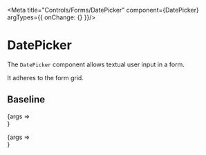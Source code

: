 
<Meta title="Controls/Forms/DatePicker" component={DatePicker} argTypes={{ onChange: {} }}/>

# DatePicker

The `DatePicker` component allows textual user input in a form.

It adheres to the form grid.

## Baseline

<Canvas>
	<Story name="Baseline" args={{
		label: 'Birthdate',
		gridSpan: 10,
	}}>
		{args => <Form>
			<DatePicker range={false} {...args}/>
		</Form>}
	</Story>
	<Story name="Range" args={{
		startLabel: 'Arrival',
		endLabel: 'Departure',
		gridSpan: 10,
	}}>
		{args => <Form>
			<DatePicker range={true} {...args}/>
		</Form>}
	</Story>
</Canvas>

<ArgsTable story="Baseline"/>
